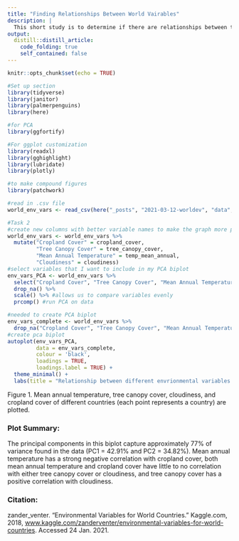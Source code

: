 ```yaml
---
title: "Finding Relationships Between World Vairables"
description: |
  This short study is to determine if there are relationships between the world's tree canopy cover, mean annual temperature, cloudiness, and cropland cover. The data used in this study provided by zander_venter(https://www.kaggle.com/zanderventer/datasets) on Kaggle, who acquired the data through Google Earth Engine (https://earthengine.google.com/). Mean values for 243 countries were calculated at a reduction scale of 10 km. To determine the relationships between the variables, I performed a principal components analysis and displayed the information on a biplot, where the two principle components visualized accounted for 77% of the variance in the data.
output:
  distill::distill_article:
    code_folding: true
    self_contained: false
---
```



```r
knitr::opts_chunk$set(echo = TRUE)

#Set up section
library(tidyverse)
library(janitor)
library(palmerpenguins)
library(here)

#for PCA
library(ggfortify)

#For ggplot customization
library(readxl)
library(gghighlight)
library(lubridate)
library(plotly)

#to make compound figures 
library(patchwork)

#read in .csv file
world_env_vars <- read_csv(here("_posts", "2021-03-12-worldev", "data", "world_env_vars.csv"))
```


```r
#Task 2 
#create new columns with better variable names to make the graph more professional 
world_env_vars <- world_env_vars %>% 
  mutate("Cropland Cover" = cropland_cover, 
         "Tree Canopy Cover" = tree_canopy_cover,
         "Mean Annual Temperature" = temp_mean_annual,
         "Cloudiness" = cloudiness)
#select variables that I want to include in my PCA biplot
env_vars_PCA <- world_env_vars %>%
  select("Cropland Cover", "Tree Canopy Cover", "Mean Annual Temperature", "Cloudiness") %>% 
  drop_na() %>% 
  scale() %>% #allows us to compare variables evenly
  prcomp() #run PCA on data

#needed to create PCA biplot
env_vars_complete <- world_env_vars %>% 
  drop_na("Cropland Cover", "Tree Canopy Cover", "Mean Annual Temperature", "Cloudiness")
#create pca biplot
autoplot(env_vars_PCA,
         data = env_vars_complete, 
         colour = 'black',
         loadings = TRUE,
         loadings.label = TRUE) + 
  theme_minimal() +
  labs(title = "Relationship between different envrionmental variables in the world")
```

Figure 1. Mean annual temperature, tree canopy cover, cloudiness, and cropland cover of different countries (each point represents a country) are plotted. 

### Plot Summary:

The principal components in this biplot capture approximately 77% of variance found in the data (PC1 = 42.91% and PC2 = 34.82%). Mean annual temperature has a strong negative correlation with cropland cover, both mean annual temperature and cropland cover have little to no correlation with either tree canopy cover or cloudiness, and tree canopy cover has a positive correlation with cloudiness.

### Citation:
zander_venter. “Environmental Variables for World Countries.” Kaggle.com, 2018, [www.kaggle.com/zanderventer/environmental-variables-for-world-countries](www.kaggle.com/zanderventer/environmental-variables-for-world-countries). Accessed 24 Jan. 2021.



